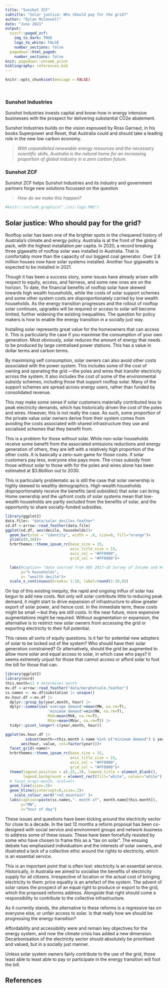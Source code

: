 ```yaml
---
title: "Sunshot ZCF"
subtitle: "Solar justice: Who should pay for the grid?"
author: "Dylan McConnell"
date: "June 2021"
output: 
  sszcf::paged_zcf:
    img_to_dark: TRUE
    logo_to_white: FALSE
    number_sections: false
  pagedown::html_paged:
    number_sections: false
knit: pagedown::chrome_print
bibliography: references.bib
---
```

  
```r
knitr::opts_chunk$set(message = FALSE)
 
  
```


\pagebreak



### Sunshot Industries  

Sunshot Industries  invests capital and know-how in energy intensive businesses  with  the prospect for delivering substantial CO2e abatement.

Sunshot Industries builds on the vision espoused by Ross Garnaut, in his books Superpower and Reset, that Australia could and should take a leading role in the new low carbon economy. 


> *With unparalleled renewable energy resources and the necessary scientific skills, Australia is the natural home for an increasing proportion of global industry in a zero carbon future.*

### Sunshot ZCF  

Sunshot ZCF helps Sunshot Industries and its industry and government partners  forge new solutions focussed on the question 

> *How do we make this happen?*

```r

#knitr::include_graphics("./ssi-logo.PNG")
```



\newpage

## Solar justice: Who should pay for the grid? 
 
Rooftop solar has been one of the brighter spots in the chequered history of Australia’s climate and energy policy. Australia is at the front of the global pack, with the highest installation per capita. In 2020, a record breaking three gigawatts of rooftop solar was installed in Australia. That is comfortably more than the capacity of our biggest coal generator. Over 2.8 million houses now have solar systems installed. Another four gigawatts is expected to be installed in 2021.

Though it has been a success story, some issues have already arisen with respect to equity, access, and fairness, and some new ones are on the horizon. To date, the financial benefits of rooftop solar have skewed towards high wealth households, while the costs of solar support schemes and some other system costs are disproportionately carried by low wealth households. As the energy transition progresses and the rollout of rooftop solar continues, upgrades will be required or access to solar will become limited, further widening the existing inequalities. The question for policy makers is how to enable the energy transition in a socially just way.

Installing solar represents great value for the homeowners that can access it. This is particularly the case if you maximise the consumption of your own generation. Most obviously, solar reduces the amount of energy that needs to be produced by large centralised power stations. This has a value in dollar terms and carbon terms.

By maximising self consumption, solar owners can also avoid other costs associated with the power system. This includes some of the cost of owning and operating the grid —the poles and wires that transfer electricity across the system. It also includes the cost of some of the environmental subsidy schemes, including those that support rooftop solar. Many of the support schemes are spread across energy users, rather than funded by consolidated revenue.

This may make some sense if solar customers materially contributed less to peak electricity demands, which has historically driven the cost of the poles and wires. However, this is not really the case. As such, some proportion of the private value solar owners derive from their system comes from avoiding the costs associated with shared infrastructure they use and socialised schemes that they benefit from.

This is a problem for those without solar. While non-solar households receive some benefit from the associated emissions reductions and energy generation of others, they are left with a relatively high proportion of the other costs. It is basically a zero-sum game for those costs. If solar customers pay less, everyone else pays more. The cross subsidy from those without solar to those with for the poles and wires alone has been estimated at $3.6billion out to 2030.

This is particularly problematic as is still the case that solar ownership is highly skewed to wealthy demographics. High-wealth households disproportionately receive the benefits (and subsidies) that solar can bring. Home ownership and the upfront costs of solar systems mean that low-wealth households are partly excluded from the benefits of solar, and the opportunity to share socially-funded subsidies.

<!-- ![Figure 1. Proportion of households with solar installations by wealth decile. 1 is the lowest wealth-decile,   10 is the highest [@BEST2021106890]](figs/wealth-decile.png) -->

```r

library(ggplot2)
data.file<- "data/solar_deciles.feather"
sd.df <-arrow::read_feather(data.file)
ggplot(sd.df, aes(decile, households))+ 
  geom_bar(stat = "identity", width = .6, size=0, fill="orange")+
  ylim(c(0,30))+
  hrbrthemes::theme_ipsum_rc(base_size = 15, 
                             axis_title_size = 15,
                             axis_col = "#FF9900",
                             grid_col = "#FF9900")+

  labs(#caption= "data sourced from ABS 2017–18 Survey of Income and Housing",
       y="% households", 
       x= "wealth decile")+
  scale_x_continuous(breaks= 1:10, label=round(1:10,0))

```

On top of this existing inequity, the rapid and ongoing influx of solar has begun to add new costs. Not only will solar contribute little to reducing peak demand, it might start to drive expansion of infrastructure to allow greater export of solar power, and hence cost. In the immediate term, these costs might be small —but they are still costs. In the near future, more expensive augmentations might be required. Without augmentation or expansion, the alternative is to restrict new solar owners from accessing the grid or exporting electricity to their full potential.

   

This raises all sorts of equity questions. Is it fair for potential new adopters of solar to be locked out of the system? Who should have their solar generation constrained? Or alternatively, should the grid be augmented to allow more solar and equal access to solar, in which case who pays? It seems extremely unjust for those that cannot access or afford solar to foot the bill for those that can.


```r
library(ggplot2)
library(nord)
this.month=11 # determines month
mv.df <-arrow::read_feather("data/morphetvale.feather")
ss.names <- mv.df$substation |> unique()
mv.hour.df <-mv.df |> 
  dplyr::group_by(year,month, hour) |>
  dplyr::summarise('average demand'=mean(MW, na.rm=T),
                   'minimum demand'=min(MW, na.rm=T),
                   MVA=mean(MVA, na.rm=T),
                   MVar=mean(MVar, na.rm=T)) |>
  tidyr::pivot_longer(-c(year,month, hour))

ggplot(mv.hour.df |> 
         subset(month==this.month & name %in% c("minimum demand") & year %in% c(2010,2011, 2012,2014, 2017, 2018,2019)), 
       aes(hour, value, col=factor(year)))+
  facet_grid(~name)+
  hrbrthemes::theme_ipsum_rc(base_size = 15, 
                             axis_title_size = 15,
                             axis_col = "#FF9900",
                             grid_col = "#FF9900")+
  theme(legend.position = c(.15,.3), legend.title = element_blank(),
        legend.background = element_rect(fill="white", colour="white"))+
  # facet_wrap(~month, ncol=4)+
  geom_line(size=.5)+
  geom_hline(yintercept=0,size=.3)+
    scale_colour_nord("red_mountain" )+
  labs(caption=paste(ss.names,"- month of", month.name[this.month]),
       y="MW", 
       x="hour of day")

```


These issues and questions have been kicking around the electricity sector for close to a decade. In the last 12 months a reform proposal has been co-designed with social service and environment groups and network business to address some of these issues. These have been forcefully resisted by some who have chosen to frame this as a “tax on solar”. The ensuing debate has emphasised individualism and the interests of solar owners, and illustrated a lack of a collective ethic around the rights to electricity, which is an essential service.

This is an important point that is often lost: electricity is an essential service. Historically, in Australia we aimed to socialise the benefits of electricity supply for all citizens. Irrespective of location or the actual cost of bringing electricity to them: price equality is an artefact of the system. The advent of solar raises the prospect of an equal right to produce or export to the grid, which the proposed reforms address. Alongside that right should come a responsibility to contribute to the collective infrastructure.

As it currently stands, the alternative to these reforms is a regressive tax on everyone else, or unfair access to solar. Is that really how we should be progressing the energy transition?

Affordability and accessibility were and remain key objectives for the energy system, and now the climate crisis has added a new dimension. Decarbonisation of the electricity sector should absolutely be prioritised and valued, but in a socially just manner.

Unless solar system owners fairly contribute to the use of the grid, those least able to least able to pay or participate in the energy transition will foot the bill.

 
\newpage

## References  

